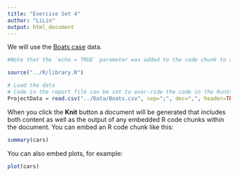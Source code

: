 ```yaml
---
title: "Exercise Set 4"
author: "LiLin"
output: html_document
---
```


We will use the [Boats case](http://inseaddataanalytics.github.io/INSEADAnalytics/Boats-A-prerelease.pdf) data. 

```r
#Note that the `echo = TRUE` parameter was added to the code chunk to allow printing of the R code that generated the plot.

source("../R/library.R")

# Load the data
# Code in the report file can be set to over-ride the code in the RunStudy.R file.
ProjectData = read.csv("../Data/Boats.csv", sep=";", dec=",", header=TRUE)
```

When you click the **Knit** button a document will be generated that includes both content as well as the output of any embedded R code chunks within the document. You can embed an R code chunk like this:

```r
summary(cars)
```

You can also embed plots, for example:

```r
plot(cars)
```


